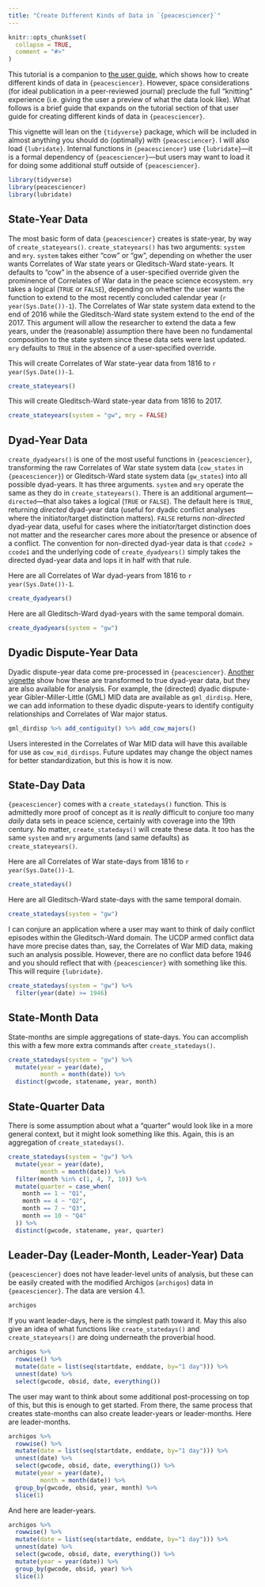 ```yaml
---
title: "Create Different Kinds of Data in `{peacesciencer}`"
---
```


```r
knitr::opts_chunk$set(
  collapse = TRUE,
  comment = "#>"
)
```

This tutorial is a companion to [the user guide](https://github.com/svmiller/peacesciencer/blob/master/user-guide/doc/ms.pdf), which shows how to create different kinds of data in `{peacesciencer}`. However, space considerations (for ideal publication in a peer-reviewed journal) preclude the full "knitting" experience (i.e. giving the user a preview of what the data look like). What follows is a brief guide that expands on the tutorial section of that user guide for creating different kinds of data in `{peacesciencer}`.

This vignette will lean on the `{tidyverse}` package, which will be included in almost anything you should do (optimally) with `{peacesciencer}`. I will also load `{lubridate}`. Internal functions in `{peacesciencer}` use `{lubridate}`---it is a formal dependency of `{peacesciencer}`---but users may want to load it for doing some additional stuff outside of `{peacesciencer}`.

```r
library(tidyverse)
library(peacesciencer)
library(lubridate)
```

## State-Year Data

The most basic form of data `{peacesciencer}` creates is state-year, by way of `create_stateyears()`. `create_stateyears()` has two arguments: `system` and `mry`. `system` takes either "cow" or "gw", depending on whether the user wants Correlates of War state years or Gleditsch-Ward state-years. It defaults to "cow" in the absence of a user-specified override given the prominence of Correlates of War data in the peace science ecosystem. `mry` takes a logical (`TRUE` or `FALSE`), depending on whether the user wants the function to extend to the most recently concluded calendar year (`r year(Sys.Date())-1`). The Correlates of War state system data extend to the end of 2016 while the Gleditsch-Ward state system extend to the end of the 2017. This argument will allow the researcher to extend the data a few years, under the (reasonable) assumption there have been no fundamental composition to the state system since these data sets were last updated. `mry` defaults to `TRUE` in the absence of a user-specified override.

This will create Correlates of War state-year data from 1816 to `r year(Sys.Date())-1`.

```r
create_stateyears()
```

This will create Gleditsch-Ward state-year data from 1816 to 2017.

```r
create_stateyears(system = "gw", mry = FALSE)
```

## Dyad-Year Data

`create_dyadyears()` is one of the most useful functions in `{peacesciencer}`, transforming the raw Correlates of War state system data (`cow_states` in `{peacesciencer}`) or Gleditsch-Ward state system data (`gw_states`) into all possible dyad-years. It has three arguments. `system` and `mry` operate the same as they do in `create_stateyears()`. There is an additional argument---`directed`---that also takes a logical (`TRUE` or `FALSE`). The default here is `TRUE`, returning *directed* dyad-year data (useful for dyadic conflict analyses where the initiator/target distinction matters). `FALSE` returns *non-directed* dyad-year data, useful for cases where the initiator/target distinction does not matter and the researcher cares more about the presence or absence of a conflict. The convention for non-directed dyad-year data is that `ccode2 > ccode1` and the underlying code of `create_dyadyears()` simply takes the directed dyad-year data and lops it in half with that rule.

Here are all Correlates of War dyad-years from 1816 to `r year(Sys.Date())-1`.

```r
create_dyadyears()
```

Here are all Gleditsch-Ward dyad-years with the same temporal domain.

```r
create_dyadyears(system = "gw")
```


## Dyadic Dispute-Year Data

Dyadic dispute-year data come pre-processed in `{peacesciencer}`. [Another vignette](http://svmiller.com/peacesciencer/articles/coerce-dispute-year-dyad-year.html) show how these are transformed to true dyad-year data, but they are also available for analysis. For example, the (directed) dyadic dispute-year Gibler-Miller-Little (GML) MID data are available as `gml_dirdisp`. Here, we can add information to these dyadic dispute-years to identify contiguity relationships and Correlates of War major status.

```r
gml_dirdisp %>% add_contiguity() %>% add_cow_majors()
```

Users interested in the Correlates of War MID data will have this available for use as `cow_mid_dirdisps`. Future updates may change the object names for better standardization, but this is how it is now.

## State-Day Data

`{peacesciencer}` comes with a `create_statedays()` function. This is admittedly more proof of concept as it is *really* difficult to conjure too many *daily* data sets in peace science, certainly with coverage into the 19th century. No matter, `create_statedays()` will create these data. It too has the same `system` and `mry` arguments (and same defaults) as `create_stateyears()`.

Here are all Correlates of War state-days from 1816 to `r year(Sys.Date())-1`.

```r
create_statedays()
```

Here are all Gleditsch-Ward state-days with the same temporal domain.

```r
create_statedays(system = "gw")
```

I can conjure an application where a user may want to think of daily conflict episodes within the Gleditsch-Ward domain. The UCDP armed conflict data have more precise dates than, say, the Correlates of War MID data, making such an analysis possible. However, there are no conflict data before 1946 and you should reflect that with `{peacesciencer}` with something like this. This will require `{lubridate}`.

```r
create_statedays(system = "gw") %>%
  filter(year(date) >= 1946)
```

## State-Month Data

State-months are simple aggregations of state-days. You can accomplish this with a few more extra commands after `create_statedays()`.

```r
create_statedays(system = "gw") %>%
  mutate(year = year(date),
         month = month(date)) %>%
  distinct(gwcode, statename, year, month)

```


## State-Quarter Data

There is some assumption about what a "quarter" would look like in a more general context, but it might look something like this. Again, this is an aggregation of `create_statedays()`.

```r
create_statedays(system = "gw") %>%
  mutate(year = year(date),
         month = month(date)) %>%
  filter(month %in% c(1, 4, 7, 10)) %>%
  mutate(quarter = case_when(
    month == 1 ~ "Q1",
    month == 4 ~ "Q2",
    month == 7 ~ "Q3",
    month == 10 ~ "Q4"
  )) %>%
  distinct(gwcode, statename, year, quarter)

```


## Leader-Day (Leader-Month, Leader-Year) Data

`{peacesciencer}` does not have leader-level units of analysis, but these can be easily created with the modified Archigos (`archigos`) data in `{peacesciencer}`. The data are version 4.1.

```r
archigos
```

If you want leader-days, here is the simplest path toward it. May this also give an idea of what functions like `create_statedays()` and `create_stateyears()` are doing underneath the proverbial hood.

```r
archigos %>%
  rowwise() %>%
  mutate(date = list(seq(startdate, enddate, by="1 day"))) %>%
  unnest(date) %>%
  select(gwcode, obsid, date, everything())
```

The user may want to think about some additional post-processing on top of this, but this is enough to get started. From there, the same process that creates state-months can also create leader-years or leader-months. Here are leader-months.

```r
archigos %>%
  rowwise() %>%
  mutate(date = list(seq(startdate, enddate, by="1 day"))) %>%
  unnest(date) %>%
  select(gwcode, obsid, date, everything()) %>%
  mutate(year = year(date),
         month = month(date)) %>%
  group_by(gwcode, obsid, year, month) %>%
  slice(1)
```

And here are leader-years.

```r
archigos %>%
  rowwise() %>%
  mutate(date = list(seq(startdate, enddate, by="1 day"))) %>%
  unnest(date) %>%
  select(gwcode, obsid, date, everything()) %>%
  mutate(year = year(date)) %>%
  group_by(gwcode, obsid, year) %>%
  slice(1)
```

